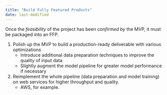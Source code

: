 ```yaml
---
title: "Build Fully Featured Products"
date: last-modified
---
```


Once the _feasibility_ of the project has been _confirmed by_ the MVP, it must be packaged into an FFP.

1. Polish up the MVP to build a production-ready deliverable with various optimizations
    - Introduce additional data preparation techniques to improve the quality of input data
    - Slightly augment the model pipeline for greater model performance if necessary

2. Reimplement the whole pipeline (data preparation and model training) on web services for higher throughput and quality.
    - AWS, for example.